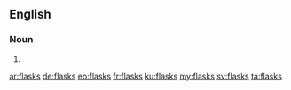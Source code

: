 ==English==

===Noun===
{{head|en}}

# {{plural of|flask}}

[[ar:flasks]]
[[de:flasks]]
[[eo:flasks]]
[[fr:flasks]]
[[ku:flasks]]
[[my:flasks]]
[[sv:flasks]]
[[ta:flasks]]